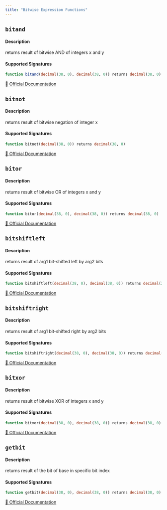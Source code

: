 ```yaml
---
title: "Bitwise Expression Functions"
---
```



## `bitand`

#### Description
returns result of bitwise AND of integers x and y
#### Supported Signatures
```sql
function bitand(decimal(38, 0), decimal(38, 0)) returns decimal(38, 0)
```
[🔗 Official Documentation](https://docs.snowflake.com/en/sql-reference/functions/bitand)

## `bitnot`

#### Description
returns result of bitwise negation of integer x
#### Supported Signatures
```sql
function bitnot(decimal(38, 0)) returns decimal(38, 0)
```
[🔗 Official Documentation](https://docs.snowflake.com/en/sql-reference/functions/bitnot)

## `bitor`

#### Description
returns result of bitwise OR of integers x and y
#### Supported Signatures
```sql
function bitor(decimal(38, 0), decimal(38, 0)) returns decimal(38, 0)
```
[🔗 Official Documentation](https://docs.snowflake.com/en/sql-reference/functions/bitor)

## `bitshiftleft`

#### Description
returns result of arg1 bit-shifted left by arg2 bits
#### Supported Signatures
```sql
function bitshiftleft(decimal(38, 0), decimal(38, 0)) returns decimal(38, 0)
```
[🔗 Official Documentation](https://docs.snowflake.com/en/sql-reference/functions/bitshiftleft)

## `bitshiftright`

#### Description
returns result of arg1 bit-shifted right by arg2 bits
#### Supported Signatures
```sql
function bitshiftright(decimal(38, 0), decimal(38, 0)) returns decimal(38, 0)
```
[🔗 Official Documentation](https://docs.snowflake.com/en/sql-reference/functions/bitshiftright)

## `bitxor`

#### Description
returns result of bitwise XOR of integers x and y
#### Supported Signatures
```sql
function bitxor(decimal(38, 0), decimal(38, 0)) returns decimal(38, 0)
```
[🔗 Official Documentation](https://docs.snowflake.com/en/sql-reference/functions/bitxor)

## `getbit`

#### Description
returns result of the bit of base in specific bit index
#### Supported Signatures
```sql
function getbit(decimal(38, 0), decimal(38, 0)) returns decimal(38, 0)
```
[🔗 Official Documentation](https://docs.snowflake.com/en/sql-reference/functions/getbit)



